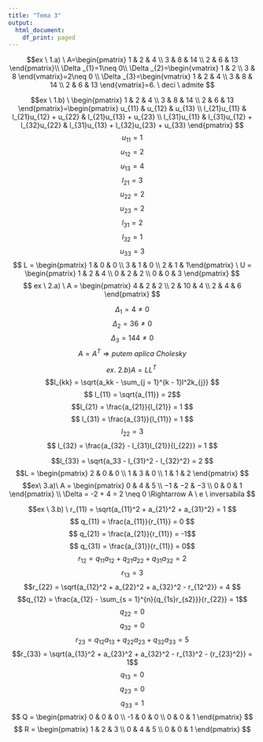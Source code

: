```yaml
---
title: "Tema 3"
output:
  html_document:
    df_print: paged
---
```


$$ex \ 1.a) \ A=\begin{pmatrix} 1 & 2 & 4 \\ 3 & 8 & 14 \\ 2 & 6 & 13 \end{pmatrix}\\ \Delta _{1}=1\neq 0\\ \Delta _{2}=\begin{vmatrix} 1 & 2 \\ 3 & 8 \end{vmatrix}=2\neq 0 \\ \Delta _{3}=\begin{vmatrix} 1 & 2 & 4 \\ 3 & 8 & 14 \\ 2 & 6 & 13 \end{vmatrix}=6. \ deci \ admite  $$

$$ex \ 1.b) \ \begin{pmatrix} 1 & 2 & 4 \\ 3 & 8 & 14 \\ 2 & 6 & 13 \end{pmatrix}=\begin{pmatrix} u_{11} & u_{12} & u_{13} \\ l_{21}u_{11} & l_{21}u_{12} + u_{22} & l_{21}u_{13} + u_{23} \\ l_{31}u_{11} & l_{31}u_{12} + l_{32}u_{22} & l_{31}u_{13} + l_{32}u_{23} + u_{33}  \end{pmatrix} $$
$$u_{11} = 1 $$
$$  u_{12} = 2 $$
$$  u_{13} = 4 $$
$$  l_{21} = 3 $$
$$ u_{22} = 2 $$
$$  u_{23} = 2 $$
$$  l_{31} = 2 $$
$$  l_{32} = 1 $$
$$  u_{33} = 3 $$
$$
  L = \begin{pmatrix} 1 & 0 & 0 \\ 3 & 1 & 0 \\ 2 & 1 & 1\end{pmatrix} \
  U = \begin{pmatrix} 1 & 2 & 4 \\ 0 & 2 & 2 \\ 0 & 0 & 3 \end{pmatrix} 
$$
$$
ex \ 2.a) \ A = \begin{pmatrix}
4 & 2 & 2 \\
2 & 10 & 4 \\
2 & 4 & 6 \end{pmatrix} $$


$$ \Delta_{1} = 4 \neq 0 $$
$$ \Delta_{2} = 36 \neq 0 $$
$$ \Delta_{3} = 144 \neq 0 $$
$$ A = A^{T} \Rightarrow putem \ aplica \ Cholesky$$

$$ex. \ 2.b) A = LL^T  \  $$
$$l_{kk} = \sqrt{a_kk - \sum_{j = 1}^{k - 1}l^2k_{j}}  $$
$$ l_{11} = \sqrt{a_{11}} = 2$$
$$l_{21} = \frac{a_{21}}{l_{21}} = 1 $$
$$ l_{31} = \frac{a_{31}}{l_{11}} = 1 $$
$$ l_{22} = 3 $$
$$ l_{32} = \frac{a_{32} - l_{31}l_{21}}{l_{22}} = 1 $$

$$l_{33} = \sqrt{a_33 - l_{31}^2 - l_{32}^2} = 2 $$
$$L = \begin{pmatrix}
2 & 0 & 0 \\
1 & 3 & 0 \\
1 & 1 & 2
\end{pmatrix}
$$
$$ex\ 3.a)\ A =  \begin{pmatrix}
0 & 4 & 5 \\
−1 & −2 & −3 \\
0 & 0 & 1  \end{pmatrix} \\ 
\Delta = -2 + 4 = 2 \neq 0 \Rightarrow A \ e \ inversabila $$

$$ex \ 3.b) \ r_{11} = \sqrt{a_{11}^2 + a_{21}^2 + a_{31}^2} = 1 $$
$$ q_{11} = \frac{a_{11}}{r_{11}} = 0 $$
$$ q_{21} = \frac{a_{21}}{r_{11}} = -1$$
$$ q_{31} = \frac{a_{31}}{r_{11}} = 0$$
$$ r_{12} = q_{11}a_{12} + q_{21}a_{22} + q_{31}a_{32} = 2$$
$$r_{13} = 3 $$
$$r_{22} = \sqrt{a_{12}^2 + a_{22}^2 + a_{32}^2 - r_{12^2}} = 4 $$
$$q_{12} = \frac{a_{12} - \sum_{s = 1}^{n}{q_{1s}r_{s2}}}{r_{22}} = 1$$
$$q_{22} = 0$$
$$q_{32} = 0$$
$$r_{23} = q_{12}a_{13} + q_{22}a_{23} + q_{32}a_{33} = 5 $$
$$r_{33} = \sqrt{a_{13}^2 + a_{23}^2 + a_{32}^2 - r_{13}^2 - {r_{23}^2}} = 1$$
$$q_{13} = 0$$
$$q_{23} = 0$$
$$q_{33} = 1$$
$$ Q = \begin{pmatrix}
0 & 0 & 0 \\
-1 & 0 & 0 \\
0 & 0 & 1 \end{pmatrix} $$
$$ R = \begin{pmatrix}
1 & 2 & 3 \\
0 & 4 & 5 \\
0 & 0 & 1 \end{pmatrix}
$$
